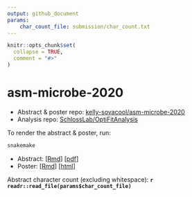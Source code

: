 ```yaml
---
output: github_document
params:
    char_count_file: submission/char_count.txt
---
```


<!-- README.md is generated from README.Rmd. Please edit that file -->

```r
knitr::opts_chunk$set(
  collapse = TRUE,
  comment = "#>"
)
```

# asm-microbe-2020

<!-- badges: start -->
<!-- badges: end -->

- Abstract & poster repo: [kelly-sovacool/asm-microbe-2020](https://github.com/kelly-sovacool/asm-microbe-2020)
- Analysis repo: [SchlossLab/OptiFitAnalysis](https://github.com/SchlossLab/OptiFitAnalysis)

To render the abstract & poster, run:
```bash
snakemake
```

- Abstract: [[Rmd](submission/abstract.Rmd)] [[pdf](https://sovacool.dev/asm-microbe-2020/abstract.pdf)]
- Poster: [[Rmd](submission/poster.Rmd)] [[html](https://sovacool.dev/asm-microbe-2020/poster.html)]

Abstract character count (excluding whitespace): **`r readr::read_file(params$char_count_file)`**
